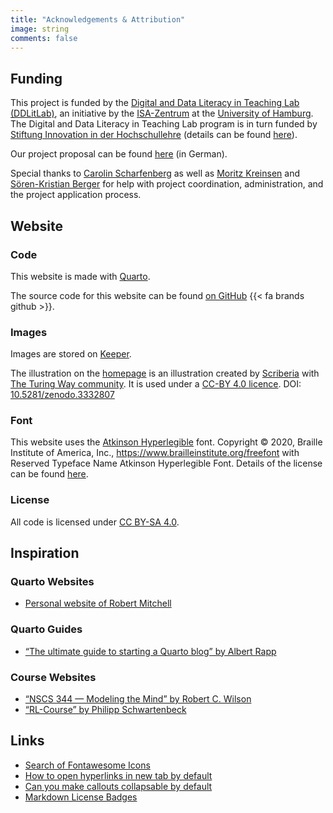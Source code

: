 ```yaml
---
title: "Acknowledgements & Attribution"
image: string
comments: false
---
```


## Funding

This project is funded by the [Digital and Data Literacy in Teaching Lab (DDLitLab)](https://www.isa.uni-hamburg.de/en/ddlitlab.html), an initiative by the [ISA-Zentrum](https://www.isa.uni-hamburg.de/) at the [University of Hamburg](https://www.uni-hamburg.de/en.html).
The Digital and Data Literacy in Teaching Lab program is in turn funded by [Stiftung Innovation in der Hochschullehre](https://stiftung-hochschullehre.de/en/) (details can be found [here](https://stiftung-hochschullehre.de/projekt/ddlitlab/)).

Our project proposal can be found [here](https://lennartwittkuhn.com/ddlitlab) (in German).

Special thanks to [Carolin Scharfenberg](https://www.isa.uni-hamburg.de/en/ddlitlab/team/scharfenberg-carolin.html){target="_blank"} as well as [Moritz Kreinsen](https://www.isa.uni-hamburg.de/en/ddlitlab/team/kreinsen-moritz.html) and [Sören-Kristian Berger](https://www.isa.uni-hamburg.de/en/ddlitlab/team/berger-soeren-kristian.html) for help with project coordination, administration, and the project application process.

## Website

### Code

This website is made with [Quarto](https://quarto.org/).

The source code for this website can be found [on GitHub]({{< var links.github >}}) {{< fa brands github >}}.

### Images

Images are stored on [Keeper](https://keeper.mpdl.mpg.de/d/49b531de2061496694f2/).

The illustration on the [homepage](index.qmd){target="_self"} is an illustration created by [Scriberia](https://www.scriberia.com/) with [The Turing Way community](https://the-turing-way.netlify.app/welcome).
It is used under a [CC-BY 4.0 licence](https://creativecommons.org/licenses/by/4.0/). DOI: [10.5281/zenodo.3332807](https://doi.org/10.5281/zenodo.3695300)

### Font

This website uses the [Atkinson Hyperlegible](https://brailleinstitute.org/freefont) font.
Copyright © 2020, Braille Institute of America, Inc., [https://www.brailleinstitute.org/freefont](https://www.brailleinstitute.org/freefont) with Reserved Typeface Name Atkinson Hyperlegible Font.
Details of the license can be found [here](http://brailleinstitute.org/wp-content/uploads/2020/11/Atkinson-Hyperlegible-Font-License-2020-1104.pdf).

### License

All code is licensed under [CC BY-SA 4.0](https://creativecommons.org/licenses/by-sa/4.0/).

## Inspiration

### Quarto Websites

- [Personal website of Robert Mitchell](https://robertmitchellv.com/about.html)

### Quarto Guides

- ["The ultimate guide to starting a Quarto blog" by Albert Rapp](https://albert-rapp.de/posts/13_quarto_blog_writing_guide/13_quarto_blog_writing_guide.html)

### Course Websites

- ["NSCS 344 — Modeling the Mind" by Robert C. Wilson](http://u.arizona.edu/~bob/web_NSCS344/index.html)
- ["RL-Course" by Philipp Schwartenbeck](https://github.com/schwartenbeckph/RL-Course)

## Links

- [Search of Fontawesome Icons](https://fontawesome.com/search)
- [How to open hyperlinks in new tab by default](https://github.com/quarto-dev/quarto-cli/discussions/3169)
- [Can you make callouts collapsable by default](https://github.com/quarto-dev/quarto-cli/discussions/2869)
- [Markdown License Badges](https://gist.github.com/lukas-h/2a5d00690736b4c3a7ba)
